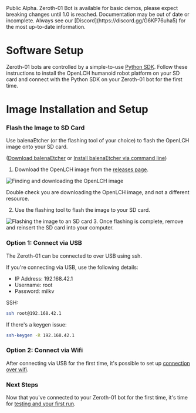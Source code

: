 
<Callout type="error" emoji="🚫">
Public Alpha. Zeroth-01 Bot is available for basic demos, please expect breaking changes until 1.0 is reached.
</Callout>
<Callout type="warning" emoji="⚠️">
Documentation may be out of date or incomplete. Always see our [Discord](https://discord.gg/G6KP76uha5) for the most up-to-date information.
</Callout>

# Software Setup
Zeroth-01 bots are controlled by a simple-to-use [Python SDK](/sdk/python-library). Follow these instructions to install the OpenLCH humanoid robot platform on your SD card and connect with the Python SDK on your Zeroth-01 bot for the first time.

# Image Installation and Setup

<Steps>

### Flash the Image to SD Card
Use balenaEtcher (or the flashing tool of your choice) to flash the OpenLCH image onto your SD card.

([Download balenaEtcher](https://etcher.balena.io/#download-etcher) or
[Install balenaEtcher via command line](https://etcher-docs.balena.io/))

1. Download the OpenLCH image from the [releases page](https://github.com/Zeroth-Robotics/OpenLCH-buildroot/releases).

<img className="image-actionstep" src="/setup/image1.avif" alt="Finding and downloading the OpenLCH image" />
<p className="image-caption">Double check you are downloading the OpenLCH image, and not a different resource.</p>

2. Use the flashing tool to flash the image to your SD card.
<img className="image-actionstep" src="/setup/image2.avif" alt="Flashing the image to an SD card" />
3. Once flashing is complete, remove and reinsert the SD card into your computer.

### Option 1: Connect via USB
The Zeroth-01 can be connected to over USB using ssh.

If you're connecting via USB, use the following details:

- IP Address: 192.168.42.1
- Username: root
- Password: milkv

SSH:
```bash
ssh root@192.168.42.1
```

If there's a keygen issue:
```bash
ssh-keygen -R 192.168.42.1
```

### Option 2: Connect via Wifi
After connecting via USB for the first time, it's possible to set up [connection over wifi](/sdk/python-library#wi-fi-configuration).

### Next Steps
Now that you've connected to your Zeroth-01 bot for the first time, it's time for [testing and your first run](/build/run).
</Steps>
